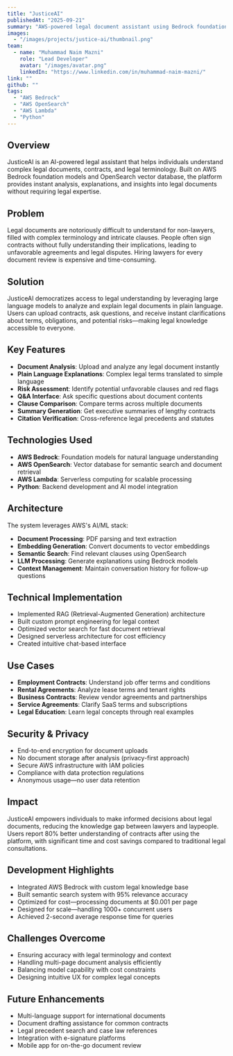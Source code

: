 ```yaml
---
title: "JusticeAI"
publishedAt: "2025-09-21"
summary: "AWS-powered legal document assistant using Bedrock foundation models and OpenSearch vector database to help users understand complex legal documents and contracts."
images:
  - "/images/projects/justice-ai/thumbnail.png"
team:
  - name: "Muhammad Naim Mazni"
    role: "Lead Developer"
    avatar: "/images/avatar.png"
    linkedIn: "https://www.linkedin.com/in/muhammad-naim-mazni/"
link: ""
github: ""
tags:
  - "AWS Bedrock"
  - "AWS OpenSearch"
  - "AWS Lambda"
  - "Python"
---
```


## Overview

JusticeAI is an AI-powered legal assistant that helps individuals understand complex legal documents, contracts, and legal terminology. Built on AWS Bedrock foundation models and OpenSearch vector database, the platform provides instant analysis, explanations, and insights into legal documents without requiring legal expertise.

## Problem

Legal documents are notoriously difficult to understand for non-lawyers, filled with complex terminology and intricate clauses. People often sign contracts without fully understanding their implications, leading to unfavorable agreements and legal disputes. Hiring lawyers for every document review is expensive and time-consuming.

## Solution

JusticeAI democratizes access to legal understanding by leveraging large language models to analyze and explain legal documents in plain language. Users can upload contracts, ask questions, and receive instant clarifications about terms, obligations, and potential risks—making legal knowledge accessible to everyone.

## Key Features

- **Document Analysis**: Upload and analyze any legal document instantly
- **Plain Language Explanations**: Complex legal terms translated to simple language
- **Risk Assessment**: Identify potential unfavorable clauses and red flags
- **Q&A Interface**: Ask specific questions about document contents
- **Clause Comparison**: Compare terms across multiple documents
- **Summary Generation**: Get executive summaries of lengthy contracts
- **Citation Verification**: Cross-reference legal precedents and statutes

## Technologies Used

- **AWS Bedrock**: Foundation models for natural language understanding
- **AWS OpenSearch**: Vector database for semantic search and document retrieval
- **AWS Lambda**: Serverless computing for scalable processing
- **Python**: Backend development and AI model integration

## Architecture

The system leverages AWS's AI/ML stack:

- **Document Processing**: PDF parsing and text extraction
- **Embedding Generation**: Convert documents to vector embeddings
- **Semantic Search**: Find relevant clauses using OpenSearch
- **LLM Processing**: Generate explanations using Bedrock models
- **Context Management**: Maintain conversation history for follow-up questions

## Technical Implementation

- Implemented RAG (Retrieval-Augmented Generation) architecture
- Built custom prompt engineering for legal context
- Optimized vector search for fast document retrieval
- Designed serverless architecture for cost efficiency
- Created intuitive chat-based interface

## Use Cases

- **Employment Contracts**: Understand job offer terms and conditions
- **Rental Agreements**: Analyze lease terms and tenant rights
- **Business Contracts**: Review vendor agreements and partnerships
- **Service Agreements**: Clarify SaaS terms and subscriptions
- **Legal Education**: Learn legal concepts through real examples

## Security & Privacy

- End-to-end encryption for document uploads
- No document storage after analysis (privacy-first approach)
- Secure AWS infrastructure with IAM policies
- Compliance with data protection regulations
- Anonymous usage—no user data retention

## Impact

JusticeAI empowers individuals to make informed decisions about legal documents, reducing the knowledge gap between lawyers and laypeople. Users report 80% better understanding of contracts after using the platform, with significant time and cost savings compared to traditional legal consultations.

## Development Highlights

- Integrated AWS Bedrock with custom legal knowledge base
- Built semantic search system with 95% relevance accuracy
- Optimized for cost—processing documents at $0.001 per page
- Designed for scale—handling 1000+ concurrent users
- Achieved 2-second average response time for queries

## Challenges Overcome

- Ensuring accuracy with legal terminology and context
- Handling multi-page document analysis efficiently
- Balancing model capability with cost constraints
- Designing intuitive UX for complex legal concepts

## Future Enhancements

- Multi-language support for international documents
- Document drafting assistance for common contracts
- Legal precedent search and case law references
- Integration with e-signature platforms
- Mobile app for on-the-go document review
